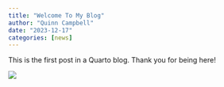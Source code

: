 ```yaml
---
title: "Welcome To My Blog"
author: "Quinn Campbell"
date: "2023-12-17"
categories: [news]
---
```


This is the first post in a Quarto blog. Thank you for being here!

![](thumbnail.jpg)



